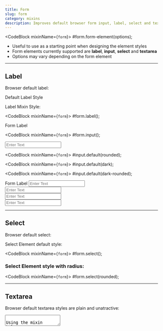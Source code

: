 ```yaml
---
title: Form
slug: form
category: mixins
description: Improves default browser form input, label, select and textarea styles
---
```



<CodeBlock mixinName={`form`}>
  #form.form-element(options);
</CodeBlock>

* Useful to use as a starting point when designing the element styles
* Form elements currently supported are **label**, **input**, **select** and **textarea**
* Options may vary depending on the form element

---

## Label

Browser default label:

<div className="form-container">
  <label>Default Label Style</label>
</div>

Label Mixin Style:

<CodeBlock mixinName={`form`}>
  #form.label();
</CodeBlock>

<div className="form-container">
  <label className="form-examples--label" htmlFor="text-input">
    Form Label
  </label>
</div>


<CodeBlock mixinName={`form`}>
  #form.input();
</CodeBlock>

<div className="form-container">
  <input
    className="form-examples--input form-examples--input---01"
    placeholder="Enter Text"
  />
</div>

<CodeBlock mixinName={`form`}>
  #input.default(rounded);
</CodeBlock>

<CodeBlock mixinName={`form`}>
  #input.default(dark);
</CodeBlock>

<CodeBlock mixinName={`form`}>
  #input.default(dark-rounded);
</CodeBlock>


<div className="form-container">
  <label className="form-examples--label---bold" htmlFor="text-input-02">
    Form Label
    <input
      className="form-examples--input form-examples--input-02"
      id="text-input-02"
      placeholder="Enter Text"
    />
  </label>
</div>

<div className="form-container">
  <input
    className="form-examples--input form-examples--input-03"
    placeholder="Enter Text"
  />
</div>

<div className="form-container">
  <input
    className="form-examples--input form-examples--input-04"
    placeholder="Enter Text"
  />
</div>

<div className="form-container">
  <input
    className="form-examples--input form-examples--input-05"
    placeholder="Enter Text"
  />
</div>

---

## Select

Browser default select:

<FormSelect />

Select Element default style:

<FormSelect selectClassName="form-select--default" />

<CodeBlock mixinName={`form`}>
  #form.select();
</CodeBlock>
      

### Select Element style with radius:

<FormSelect selectClassName="form-select--rounded" />

<CodeBlock mixinName={`form`}>
  #form.select(rounded);
</CodeBlock>

---

## Textarea

Browser default textarea styles are plain and unatractive:

<textarea  />

Using the mixin below, you can instatly size it so it's more visible

<CodeBlock mixinName={`form`}>
  #form.textarea();
</CodeBlock>

<div className="form-container">
  <textarea className="form-textarea" />
</div>